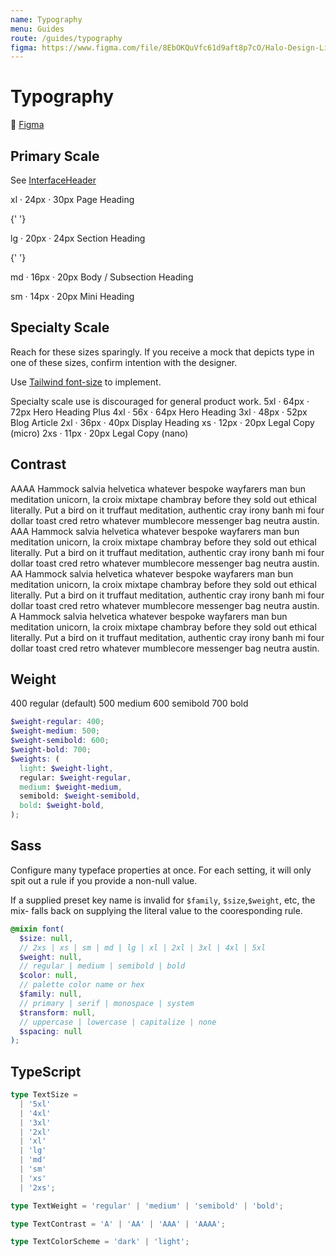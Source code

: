 ```yaml
---
name: Typography
menu: Guides
route: /guides/typography
figma: https://www.figma.com/file/8EbOKQuVfc61d9aft8p7cO/Halo-Design-Library?node-id=364%3A897
---
```



# Typography

🔗 [Figma](https://www.figma.com/file/8EbOKQuVfc61d9aft8p7cO/Halo-Design-Library?node-id=364%3A897)

## Primary Scale

See [InterfaceHeader](/core/interface-header)

<Playground>
  <Span contrast="A" monospace>xl &middot; 24px &middot; 30px</Span>
  <Paragraph size="xl">
    Page Heading
  </Paragraph>

{' '}

<Span contrast="A" monospace>
  lg &middot; 20px &middot; 24px
</Span>
<Paragraph size="lg">Section Heading</Paragraph>

{' '}

<Span contrast="A" monospace>
  md &middot; 16px &middot; 20px
</Span>
<Paragraph size="md">Body / Subsection Heading</Paragraph>

  <Span contrast="A" monospace>sm &middot; 14px &middot; 20px</Span>
  <Paragraph size="sm">
    Mini Heading
  </Paragraph>
</Playground>

## Specialty Scale

Reach for these sizes sparingly. If you receive a mock that depicts type in one of these sizes, confirm intention with the designer.

Use [Tailwind font-size](https://v2.tailwindcss.com/docs/font-size) to implement.

<Banner variant="warning">
  Specialty scale use is discouraged for general product work.
</Banner>

<Playground>
  <Span contrast="A" monospace>
    5xl &middot; 64px &middot; 72px
  </Span>
  <Paragraph size="5xl">Hero Heading Plus</Paragraph>
  <Span contrast="A" monospace>
    4xl &middot; 56x &middot; 64px
  </Span>
  <Paragraph size="4xl">Hero Heading</Paragraph>
  <Span contrast="A" monospace>
    3xl &middot; 48px &middot; 52px
  </Span>
  <Paragraph size="3xl">Blog Article</Paragraph>
  <Span contrast="A" monospace>
    2xl &middot; 36px &middot; 40px
  </Span>
  <Paragraph size="2xl">Display Heading</Paragraph>
  <Span contrast="A" monospace>
    xs &middot; 12px &middot; 20px
  </Span>
  <Paragraph size="xs">Legal Copy (micro)</Paragraph>
  <Span contrast="A" monospace>
    2xs &middot; 11px &middot; 20px
  </Span>
  <Paragraph size="2xs">Legal Copy (nano)</Paragraph>
</Playground>

## Contrast

<Playground>
  <Box maxWidth="600px">
    <Paragraph contrast="AAAA">
      <Span monospace semibold block>
        AAAA
      </Span>
      Hammock salvia helvetica whatever bespoke wayfarers man bun meditation unicorn,
      la croix mixtape chambray before they sold out ethical literally. Put a bird
      on it truffaut meditation, authentic cray irony banh mi four dollar toast cred
      retro whatever mumblecore messenger bag neutra austin.
    </Paragraph>
    <Paragraph contrast="AAA">
      <Span monospace semibold block>
        AAA
      </Span>
      Hammock salvia helvetica whatever bespoke wayfarers man bun meditation unicorn,
      la croix mixtape chambray before they sold out ethical literally. Put a bird
      on it truffaut meditation, authentic cray irony banh mi four dollar toast cred
      retro whatever mumblecore messenger bag neutra austin.
    </Paragraph>
    <Paragraph contrast="AA">
      <Span monospace semibold block>
        AA
      </Span>
      Hammock salvia helvetica whatever bespoke wayfarers man bun meditation unicorn,
      la croix mixtape chambray before they sold out ethical literally. Put a bird
      on it truffaut meditation, authentic cray irony banh mi four dollar toast cred
      retro whatever mumblecore messenger bag neutra austin.
    </Paragraph>
    <Paragraph contrast="A">
      <Span monospace semibold block>
        A
      </Span>
      Hammock salvia helvetica whatever bespoke wayfarers man bun meditation unicorn,
      la croix mixtape chambray before they sold out ethical literally. Put a bird
      on it truffaut meditation, authentic cray irony banh mi four dollar toast cred
      retro whatever mumblecore messenger bag neutra austin.
    </Paragraph>
  </Box>
</Playground>

## Weight

<Playground>
  <Span weight="regular" block>
    400 regular (default)
  </Span>
  <Span weight="medium" block>
    500 medium
  </Span>
  <Span weight="semibold" block>
    600 semibold
  </Span>
  <Span weight="bold" block>
    700 bold
  </Span>
</Playground>

```scss
$weight-regular: 400;
$weight-medium: 500;
$weight-semibold: 600;
$weight-bold: 700;
$weights: (
  light: $weight-light,
  regular: $weight-regular,
  medium: $weight-medium,
  semibold: $weight-semibold,
  bold: $weight-bold,
);
```

## Sass

Configure many typeface properties at once. For each setting, it will only spit out a rule if you provide a non-null value.

If a supplied preset key name is invalid for `$family`, `$size`,`$weight`, etc,
the mix- falls back on supplying the literal value to
the cooresponding rule.

```scss
@mixin font(
  $size: null,
  // 2xs | xs | sm | md | lg | xl | 2xl | 3xl | 4xl | 5xl
  $weight: null,
  // regular | medium | semibold | bold
  $color: null,
  // palette color name or hex
  $family: null,
  // primary | serif | monospace | system
  $transform: null,
  // uppercase | lowercase | capitalize | none
  $spacing: null
);
```

## TypeScript

```ts
type TextSize =
  | '5xl'
  | '4xl'
  | '3xl'
  | '2xl'
  | 'xl'
  | 'lg'
  | 'md'
  | 'sm'
  | 'xs'
  | '2xs';

type TextWeight = 'regular' | 'medium' | 'semibold' | 'bold';

type TextContrast = 'A' | 'AA' | 'AAA' | 'AAAA';

type TextColorScheme = 'dark' | 'light';
```

